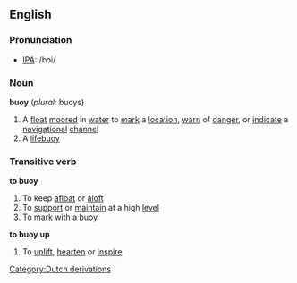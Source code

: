 ==English==
===Pronunciation===
*[[IPA]]: /bɔi/
===Noun===
{{wikipedia}}
'''buoy''' (''plural:'' buoys)
#A [[float]] [[moored]] in [[water]] to [[mark]] a [[location]], [[warn]] of [[danger]], or [[indicate]] a [[navigational]] [[channel]]
#A [[lifebuoy]]
===Transitive verb===
'''to buoy'''
#To keep [[afloat]] or [[aloft]]
#To [[support]] or [[maintain]] at a high [[level]]
#To mark with a buoy
'''to buoy up'''
#To [[uplift]], [[hearten]] or [[inspire]]
[[Category:Dutch derivations]]